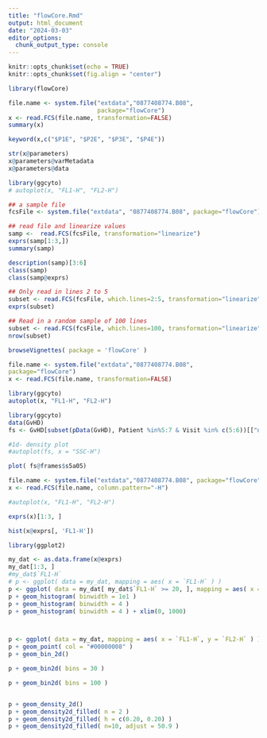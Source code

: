 ```yaml
---
title: "flowCore.Rmd"
output: html_document
date: "2024-03-03"
editor_options: 
  chunk_output_type: console
---
```


```r
knitr::opts_chunk$set(echo = TRUE)
knitr::opts_chunk$set(fig.align = "center")
```


```r
library(flowCore)
```


```r
file.name <- system.file("extdata","0877408774.B08", 
                         package="flowCore")
x <- read.FCS(file.name, transformation=FALSE)
summary(x)

keyword(x,c("$P1E", "$P2E", "$P3E", "$P4E"))

str(x@parameters)
x@parameters@varMetadata
x@parameters@data
```



```r

library(ggcyto)
# autoplot(x, "FL1-H", "FL2-H")

```







```r
## a sample file
fcsFile <- system.file("extdata", "0877408774.B08", package="flowCore")

## read file and linearize values
samp <-  read.FCS(fcsFile, transformation="linearize")
exprs(samp[1:3,])
summary(samp)

description(samp)[3:6]
class(samp)
class(samp@exprs)

## Only read in lines 2 to 5
subset <- read.FCS(fcsFile, which.lines=2:5, transformation="linearize")
exprs(subset)

## Read in a random sample of 100 lines
subset <- read.FCS(fcsFile, which.lines=100, transformation="linearize")
nrow(subset)
```




```r
browseVignettes( package = 'flowCore' )
```


```r
file.name <- system.file("extdata","0877408774.B08",
package="flowCore")
x <- read.FCS(file.name, transformation=FALSE)

library(ggcyto)
autoplot(x, "FL1-H", "FL2-H")

```







```r
library(ggcyto)
data(GvHD)
fs <- GvHD[subset(pData(GvHD), Patient %in%5:7 & Visit %in% c(5:6))[["name"]]]

#1d- density plot
#autoplot(fs, x = "SSC-H")

plot( fs@frames$s5a05)

```







```r
file.name <- system.file("extdata","0877408774.B08", package="flowCore")
x <- read.FCS(file.name, column.pattern="-H")

#autoplot(x, "FL1-H", "FL2-H")
```



```r
exprs(x)[1:3, ]

hist(x@exprs[, 'FL1-H'])

library(ggplot2)

my_dat <- as.data.frame(x@exprs)
my_dat[1:3, ]
#my_dat$`FL1-H`
# p <- ggplot( data = my_dat, mapping = aes( x = `FL1-H` ) )
p <- ggplot( data = my_dat[ my_dat$`FL1-H` >= 20, ], mapping = aes( x = `FL1-H` ) )
p + geom_histogram( binwidth = 1e1 )
p + geom_histogram( binwidth = 4 )
p + geom_histogram( binwidth = 4 ) + xlim(0, 1000)



p <- ggplot( data = my_dat, mapping = aes( x = `FL1-H`, y = `FL2-H` ) )
p + geom_point( col = "#00000008" )
p + geom_bin_2d()

p + geom_bin2d( bins = 30 )

p + geom_bin2d( bins = 100 )


p + geom_density_2d()
p + geom_density2d_filled( n = 2 )
p + geom_density2d_filled( h = c(0.20, 0.20) )
p + geom_density2d_filled( n=10, adjust = 50.9 )

```


